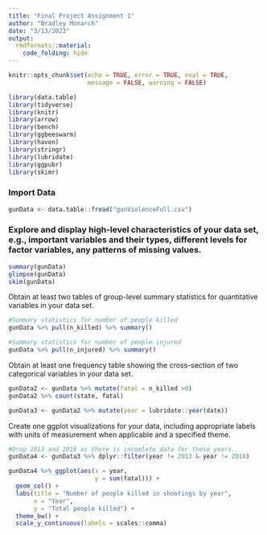 ```yaml
---
title: "Final Project Assignment 1"
author: "Bradley Monarch"
date: "3/13/2023"
output:
  rmdformats::material:
    code_folding: hide
---
```


```r
knitr::opts_chunk$set(echo = TRUE, error = TRUE, eval = TRUE,
                      message = FALSE, warning = FALSE)
```

```r
library(data.table)
library(tidyverse)
library(knitr)
library(arrow)
library(bench)
library(ggbeeswarm)
library(haven)
library(stringr)
library(lubridate)
library(ggpubr)
library(skimr)
```


### Import Data

```r
gunData <- data.table::fread("gunViolenceFull.csv")
```

### Explore and display high-level characteristics of your data set, e.g., important variables and their types, different levels for factor variables, any patterns of missing values.

```r
summary(gunData)
glimpse(gunData)
skim(gunData)
```

Obtain at least two tables of group-level summary statistics for quantitative variables in your data set.


```r
#Summary statistics for number of people killed
gunData %>% pull(n_killed) %>% summary()

```

```r
#Summary statistics for number of people injured
gunData %>% pull(n_injured) %>% summary()

```

Obtain at least one frequency table showing the cross-section of two categorical variables in your data set.

```r

gunData2 <- gunData %>% mutate(fatal = n_killed >0)
gunData2 %>% count(state, fatal)


```

```r
gunData3 <- gunData2 %>% mutate(year = lubridate::year(date))
```

Create one ggplot visualizations for your data, including appropriate labels with units of measurement when applicable and a specified theme.

```r
#Drop 2013 and 2018 as there is incomlete data for these years.
gunData4 <- gunData3 %>% dplyr::filter(year != 2013 & year != 2018)
```



```r
gunData4 %>% ggplot(aes(x = year,
                        y = sum(fatal))) +
  geom_col() +
  labs(title = "Number of people killed in shootings by year",
       x = "Year",
       y = "Total people killed") + 
  theme_bw() +
  scale_y_continuous(labels = scales::comma)
```
















